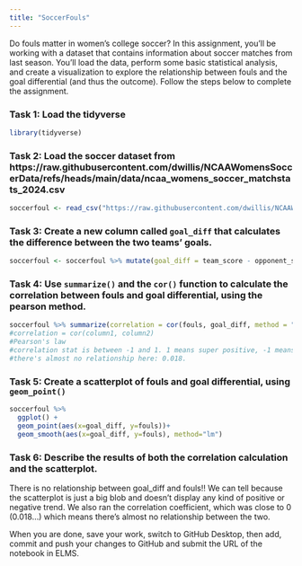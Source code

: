```yaml
---
title: "SoccerFouls"
---
```


Do fouls matter in women's college soccer? In this assignment, you'll be working with a dataset that contains information about soccer matches from last season. You'll load the data, perform some basic statistical analysis, and create a visualization to explore the relationship between fouls and the goal differential (and thus the outcome). Follow the steps below to complete the assignment.

### Task 1: Load the tidyverse

```r
library(tidyverse)
```


### Task 2: Load the soccer dataset from https://raw.githubusercontent.com/dwillis/NCAAWomensSoccerData/refs/heads/main/data/ncaa_womens_soccer_matchstats_2024.csv

```r
soccerfoul <- read_csv("https://raw.githubusercontent.com/dwillis/NCAAWomensSoccerData/refs/heads/main/data/ncaa_womens_soccer_matchstats_2024.csv")
```



### Task 3: Create a new column called `goal_diff` that calculates the difference between the two teams' goals.
```r
soccerfoul <- soccerfoul %>% mutate(goal_diff = team_score - opponent_score)
```


### Task 4: Use `summarize()` and the `cor()` function to calculate the correlation between fouls and goal differential, using the pearson method.

```r
soccerfoul %>% summarize(correlation = cor(fouls, goal_diff, method = "pearson"))
#correlation = cor(column1, column2)
#Pearson's law 
#correlation stat is between -1 and 1. 1 means super positive, -1 means super negative. Closer to zero means there's less of a relationship 
#there's almost no relationship here: 0.018. 
```



### Task 5: Create a scatterplot of fouls and goal differential, using `geom_point()`
```r
soccerfoul %>% 
  ggplot() +
  geom_point(aes(x=goal_diff, y=fouls))+
  geom_smooth(aes(x=goal_diff, y=fouls), method="lm")
```


### Task 6: Describe the results of both the correlation calculation and the scatterplot.

There is no relationship between goal_diff and fouls!! We can tell because the scatterplot is just a big blob and doesn't display any kind of positive or negative trend. We also ran the correlation coefficient, which was close to 0 (0.018...) which means there's almost no relationship between the two. 

When you are done, save your work, switch to GitHub Desktop, then add, commit and push your changes to GitHub and submit the URL of the notebook in ELMS.

